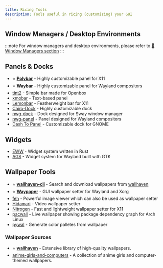 ```yaml
---
title: Ricing Tools
description: Tools useful in ricing (customizing) your GUI
---
```



## Window Managers / Desktop Environments

:::note
For window managers and desktop environments, please refer to [🔗 Window Managers section](../guides/system#window-managers)
:::

## Panels & Docks

- ⭐ **[Polybar](https://github.com/polybar/polybar)** - Highly customizable panel for X11
- ⭐ **[Waybar](https://github.com/Alexays/Waybar/)** - Highly customizable panel for Wayland compositors
- [tint2](https://gitlab.com/o9000/tint2) - Simple bar made for Openbox
- [xmobar](https://archives.haskell.org/projects.haskell.org/xmobar/) - Text-based panel
- [Lemonbar](https://github.com/LemonBoy/bar) - Featherweight bar for X11
- [Cairo-Dock](https://www.glx-dock.org/) - Highly customizable dock
- [nwg-dock](https://github.com/nwg-piotr/nwg-dock) - Dock designed for Sway window manager
- [nwg-panel](https://github.com/nwg-piotr/nwg-panel) - Panel designed for Wayland compositors
- [Dash To Panel](https://github.com/home-sweet-gnome/dash-to-panel) - Customizable dock for GNOME

## Widgets

- [EWW](https://elkowar.github.io/eww/) - Widget system written in Rust
- [AGS](https://github.com/Aylur/ags) - Widget system for Wayland built with GTK


## Wallpaper Tools

- ⭐ **[wallhaven-cli](https://github.com/r3tr0ananas/wallhaven-cli)** - Search and download wallpapers from [wallhaven](https://wallhaven.cc)
- ⭐️ **[Waypaper](https://github.com/anufrievroman/waypaper)** - 
GUI wallpaper setter for Wayland and Xorg
- [feh](https://feh.finalrewind.org/) - Powerful image viewer which can also be used as wallpaper setter
- [Hidamari](https://github.com/jeffshee/hidamari) - Video wallpaper setter
- [Nitrogen](https://github.com/l3ib/nitrogen) - Fast and lightweight wallpaper setter for X11
- [pacwall](https://github.com/Kharacternyk/pacwall) - Live wallpaper showing package dependency graph for Arch Linux
- [pywal](https://github.com/dylanaraps/pywal) - Generate color palletes from wallpaper <Badge text="Discontinued" variant="caution" size="medium" />

### Wallpaper Sources
- ⭐ **[wallhaven](https://wallhaven.cc)** - Extensive library of high-quality wallpapers.
- [anime-girls-and-computers](https://github.com/THEGOLDENPRO/anime-girls-and-computers) - A collection of anime girls and computer-themed wallpapers.